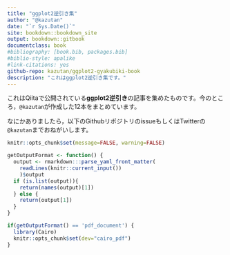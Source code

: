```yaml
--- 
title: "ggplot2逆引き集"
author: "@kazutan"
date: "`r Sys.Date()`"
site: bookdown::bookdown_site
output: bookdown::gitbook
documentclass: book
#bibliography: [book.bib, packages.bib]
#biblio-style: apalike
#link-citations: yes
github-repo: kazutan/ggplot2-gyakubiki-book
description: "これはggplot2逆引き集です。"
---
```


これはQiitaで公開されている**ggplot2逆引き**の記事を集めたものです。今のところ，`@kazutan`が作成した12本をまとめています。

なにかありましたら，以下のGithubリポジトリのissueもしくはTwitterの`@kazutan`までおねがいします。

```r
knitr::opts_chunk$set(message=FALSE, warning=FALSE)

getOutputFormat <- function() {
  output <- rmarkdown:::parse_yaml_front_matter(
    readLines(knitr::current_input())
    )$output
  if (is.list(output)){
    return(names(output)[1])
  } else {
    return(output[1])
  }
}

if(getOutputFormat() == 'pdf_document') {
  library(Cairo)
  knitr::opts_chunk$set(dev="cairo_pdf")
}
```

